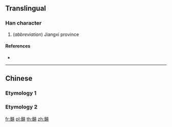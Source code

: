{{character info/new}}
==Translingual==

===Han character===
{{Han char|rn=154|rad=貝|as=14|sn=21|four=|canj=YJMBC}}

# (''abbreviation'') Jiangxi province

====References====
* {{Han ref|kx=1212.400|dkj=36960|dj=1679.150|hdz=63660.080|uh=8D11|ud=36113}}

----

==Chinese==

===Etymology 1===
{{zh-see|灨|v}}

===Etymology 2===
{{zh-see|贛|v}}

[[fr:贑]]
[[pl:贑]]
[[th:贑]]
[[zh:贑]]